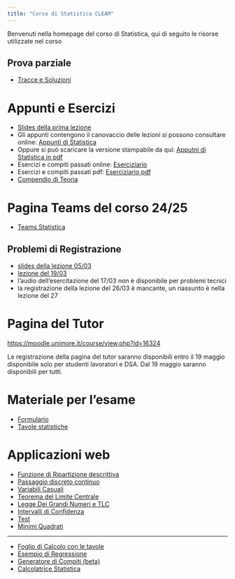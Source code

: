 ```yaml
---
title: "Corso di Statistica CLEAM"
---
```


Benvenuti nella homepage del corso di Statistica, qui di seguito le risorse utilizzate nel corso

## Prova parziale

- [Tracce e Soluzioni](prz-1.html)

# Appunti e Esercizi


-   [Slides della prima lezione](https://docs.google.com/presentation/d/1xD1ut73zSct0uUt0pjhyfKvqpX-XoGe4bf3c1sXWKBY/edit?usp=sharing)
-   Gli appunti contengono il canovaccio delle lezioni si possono consultare online: [Appunti di Statistica](appunti/)
-   Oppure si può scaricare la versione stampabile da qui: [Apputni di Statistica in pdf](appunti/Appunti_di_Statistica_2025.pdf)
-   Esercizi e compiti passati online: [Eserciziario](esercizi/)
-   Esercizi e compiti passati pdf: [Eserciziario pdf](esercizi/Esami_passati_con_soluzioni.pdf)
-   [Compendio di Teoria](Compendio-di-teoria-e-domande.pdf)

# Pagina Teams del corso 24/25

- [Teams Statistica](https://teams.microsoft.com/l/team/19%3AxjKeXglSiTLuaBjA9R2H173fjKKphQPLxYigYpdw9iY1%40thread.tacv2/conversations?groupId=7d35d7a9-c260-4dc6-8c50-0031c974fd62&tenantId=e787b025-3fc6-4802-874a-9c988768f892)

## Problemi di Registrazione

- [slides della lezione 05/03](slides0503.pdf)
- [lezione del 19/03](https://unimore365.sharepoint.com/:v:/s/InsegnamentoPercorso_2023_50-213_2019_EC-ST01_S2-Lezioni-privato/EbRKlv5qlNxNiAyj-OoZBUAB4ksgBXd9GS54cBoFQWSDcQ?e=6YJVao)
- l'audio dell'esercitazione del 17/03 non è disponibile per problemi tecnici
- la registrazione della lezione del 26/03 è mancante, un riassunto è nella lezione del 27

# Pagina del Tutor


[https://moodle.unimore.it/course/view.php?id=16324](https://moodle.unimore.it/course/view.php?id=16324)

Le registrazione della pagina del tutor saranno disponibili entro il 19 maggio disponibile solo per studenti lavoratori e DSA. Dal 19 maggio saranno disponibili per tutti.

# Materiale per l'esame

-   [Formulario](formulario23.pdf)
-   [Tavole statistiche](tavole-statistiche.pdf)

# Applicazioni web

-   [Funzione di Ripartizione descrittiva](https://patrizio-frederic.shinyapps.io/FdR_descrittiva/)
-   [Passaggio discreto continuo](https://patrizio-frederic.shinyapps.io/discreto-continuo/)
-   [Variabili Casuali](https://patrizio-frederic.shinyapps.io/prob/)
-   [Teorema del Limite Centrale](https://patrizio-frederic.shinyapps.io/TLC_/)
-   [Legge Dei Grandi Numeri e TLC](https://ixpat.shinyapps.io/LFGN/)
-   [Intervalli di Confidenza](https://patrizio-frederic.shinyapps.io/IdC_/)
-   [Test](https://ixpat.shinyapps.io/Test/)
-   [Minimi Quadrati](https://ixpat.shinyapps.io/Least-Squares/)

-------------------------------------------------------------------------------
-   [Foglio di Calcolo con le tavole](https://docs.google.com/spreadsheets/d/1jzCZUuuMLHZqmEj_NpWm_jbDT_UDik3rO__Xqk1KK_E/edit?usp=sharing)
-   [Esempio di Regressione](Regr/)
-   [Generatore di Compiti (beta)](https://ixpat.shinyapps.io/compiti-rand/)
-   [Calcolatrice Statistica](https://ixpat.shinyapps.io/calc/)